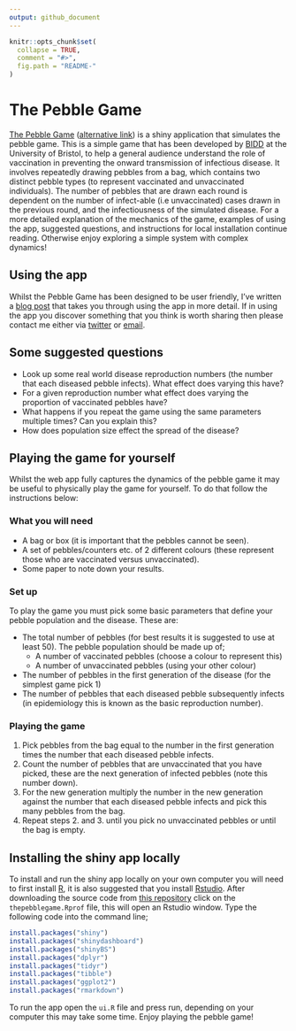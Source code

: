```yaml
---
output: github_document
---
```



```r
knitr::opts_chunk$set(
  collapse = TRUE,
  comment = "#>",
  fig.path = "README-"
)
```

# The Pebble Game

[The Pebble Game](http://seabbs.co.uk/shiny/thepebblegame) ([alternative link](https://seabbs.shinyapps.io/thepebblegame/)) is a shiny application that simulates the pebble game. This is a simple game that has been developed by [BIDD](http://www.bristol.ac.uk/social-community-medicine/research/groups/bidd/) at the University of Bristol, to help a general audience understand the role of vaccination in preventing the onward transmission of infectious disease. It involves repeatedly drawing pebbles from a bag, which contains two distinct pebble types (to represent vaccinated and unvaccinated individuals). The number of pebbles that are drawn each round is dependent on the number of infect-able (i.e unvaccinated) cases drawn in the previous round, and the infectiousness of the simulated disease. For a more detailed explanation of the mechanics of the game, examples of using the app, suggested questions, and instructions for local installation continue reading. Otherwise enjoy exploring a simple system with complex dynamics!

## Using the app

Whilst the Pebble Game has been designed to be user friendly, I've written a [blog post](https://www.samabbott.co.uk/post/using-the-pebble-game/) that takes you through using the app in more detail. If in using the app you discover something that you think is worth sharing then please contact me either via [twitter](https://twitter.com/seabbs) or [email](https://www.samabbott.co.uk/#contact).

## Some suggested questions

- Look up some real world disease reproduction numbers (the number that each diseased pebble infects). What effect does varying this have?
- For a given reproduction number what effect does varying the proportion of vaccinated pebbles have?
- What happens if you repeat the game using the same parameters multiple times? Can you explain this? 
- How does population size effect the spread of the disease?

## Playing the game for yourself

Whilst the web app fully captures the dynamics of the pebble game it may be useful to physically play the game for yourself. To do that follow the instructions below:

### What you will need

- A bag or box (it is important that the pebbles cannot be seen).
- A set of pebbles/counters etc. of 2 different colours (these represent those who are vaccinated versus unvaccinated).
- Some paper to note down your results.

### Set up

To play the game you must pick some basic parameters that define your pebble population and the disease. These are:

- The total number of pebbles (for best results it is suggested to use at least 50). The pebble population should be made up of;
    - A number of vaccinated pebbles (choose a colour to represent this)
    - A number of unvaccinated pebbles (using your other colour)
- The number of pebbles in the first generation of the disease (for the simplest game pick 1)
- The number of pebbles that each diseased pebble subsequently infects (in epidemiology this is known as the basic reproduction number).

### Playing the game

1. Pick pebbles from the bag equal to the number in the first generation times the number that each diseased pebble infects.
2. Count the number of pebbles that are unvaccinated that you have picked, these are the next generation of infected pebbles (note this number down).
3. For the new generation multiply the number in the new generation against the number that each diseased pebble infects and pick this many pebbles from the bag.
4. Repeat steps 2. and 3. until you pick no unvaccinated pebbles or until the bag is empty.

## Installing the shiny app locally

To install and run the shiny app locally on your own computer you will need to first install [R](https://www.r-project.org/), it is also suggested that you install [Rstudio](https://www.rstudio.com/products/rstudio/download/). After downloading the source code from [this repository](https://www.github.com/seabbs/thepebblegame) click on the `thepebblegame.Rprof` file, this will open an Rstudio window. Type the following code into the command line;

```r
install.packages("shiny")
install.packages("shinydashboard")
install.packages("shinyBS")
install.packages("dplyr")
install.packages("tidyr")
install.packages("tibble")
install.packages("ggplot2")
install.packages("rmarkdown")
```

To run the app open the `ui.R` file and press run, depending on your computer this may take some time. Enjoy playing the pebble game!
